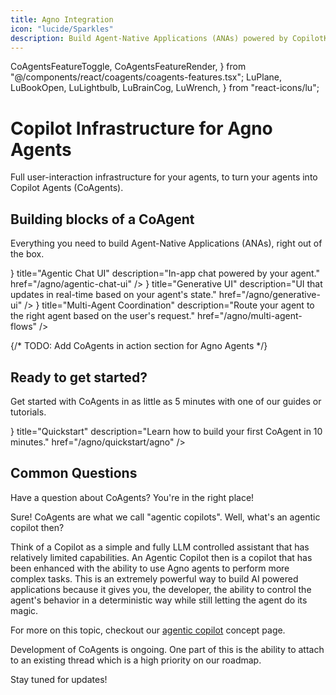 ```yaml
---
title: Agno Integration
icon: "lucide/Sparkles"
description: Build Agent-Native Applications (ANAs) powered by CopilotKit and Agno Agents.
---
```


  CoAgentsFeatureToggle,
  CoAgentsFeatureRender,
} from "@/components/react/coagents/coagents-features.tsx";
  LuPlane,
  LuBookOpen,
  LuLightbulb,
  LuBrainCog,
  LuWrench,
} from "react-icons/lu";

# Copilot Infrastructure for Agno Agents

Full user-interaction infrastructure for your agents, to turn your agents into Copilot Agents (CoAgents).

## Building blocks of a CoAgent

Everything you need to build Agent-Native Applications (ANAs), right out of the box.

<Cards className="gap-6">
  <Card
    className="p-6 rounded-xl text-base"
    icon={<LuMessageSquare className="text-[#FF3C1A]" />}
    title="Agentic Chat UI"
    description="In-app chat powered by your agent."
    href="/agno/agentic-chat-ui"
  />
  <Card
    className="p-6 rounded-xl text-base"
    icon={<LuLayoutTemplate className="text-[#FF3C1A]" />}
    title="Generative UI"
    description="UI that updates in real-time based on your agent's state."
    href="/agno/generative-ui"
  />
  <Card
    className="p-6 rounded-xl text-base"
    icon={<LuWand className="text-[#FF3C1A]" />}
    title="Multi-Agent Coordination"
    description="Route your agent to the right agent based on the user's request."
    href="/agno/multi-agent-flows"
  />
</Cards>

{/* TODO: Add CoAgents in action section for Agno Agents */}

## Ready to get started?

Get started with CoAgents in as little as 5 minutes with one of our guides or tutorials.

<Cards className="gap-6">
  <Card
    className="p-6 rounded-xl text-base"
    icon={<LuPlay className="text-[#FF3C1A]" />}
    title="Quickstart"
    description="Learn how to build your first CoAgent in 10 minutes."
    href="/agno/quickstart/agno"
  />
</Cards>

## Common Questions

Have a question about CoAgents? You're in the right place!

<Accordions>
<Accordion title="Can you explain what a CoAgent is in more detail?">
Sure! CoAgents are what we call "agentic copilots". Well, what's an agentic copilot then?

Think of a Copilot as a simple and fully LLM controlled assistant that has relatively limited capabilities. An Agentic Copilot then is a copilot
that has been enhanced with the ability to use Agno agents to perform more complex tasks. This is an extremely powerful way to build AI
powered applications because it gives you, the developer, the ability to control the agent's behavior in a deterministic way while still letting
the agent do its magic.

For more on this topic, checkout our [agentic copilot](/agno/concepts/agentic-copilots) concept page.

</Accordion>
<Accordion title="Can I attach to an existing thread?">
Development of CoAgents is ongoing. One part of this is the ability to attach to an existing thread which is a high priority on our roadmap.

Stay tuned for updates!

</Accordion>
</Accordions> 